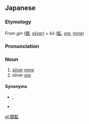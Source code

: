 ==Japanese==
{{ja-kanjitab|ぎん|こう|yomi=on}}

===Etymology===
From ''gin'' ([[銀]], [[silver]]) + ''kō'' ([[鉱]], [[ore]], [[mine]])

===Pronunciation===
{{ja-pron|ぎんこう|y=on}}

===Noun===
{{ja-noun|ぎんこう}}
# [[silver]] [[mine]]
# silver [[ore]]

====Synonyms====
* {{sense|silver mine}} {{l|ja|銀山}}, {{l|ja|銀坑}}
* {{sense|silver ore}} {{l|ja|銀坑}}

[[pl:銀鉱]]